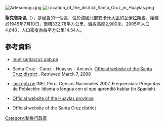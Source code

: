 [[Image:Artesonraju.jpg|right]]
[[Image:Location_of_the_district_Santa_Cruz_in_Huaylas.png|right]]

'''聖克魯斯區'''（{{lang-es|Distrito de Santa Cruz}}），是[[秘魯|秘魯]]的一個區，位於該國北部[[安卡什大區|安卡什大區]]的[[瓦伊拉斯省|瓦伊拉斯省]]，始建於1945年7月10日，面積332.78平方公里，海拔高度2,900米，2005年人口4,840，人口密度為每平方公里14.54人。

==參考資料==
*[http://www.munisantacruz.gob.pe munisantacruz.gob.pe] {{Wayback|url=http://www.munisantacruz.gob.pe/ |date=20050310030639 }}
*{{es icon}} Santa Cruz - Caraz - Huaylas - Ancash. [http://www.munisantacruz.gob.pe Official website of the Santa Cruz district] {{Wayback|url=http://www.munisantacruz.gob.pe/ |date=20050310030639 }}. Retrieved March 7, 2008
*[https://web.archive.org/web/20130127005551/http://iinei.inei.gob.pe/iinei/RedatamCpv2007.asp?id=ResultadosCensales%3Fori%3DC inei.gob.pe] INEI, Peru, Censos Nacionales 2007, Frequencias: Preguntas de Población: Idioma o lengua con el que aprendió hablar (in Spanish)
* {{es}} [http://municaraz.gob.pe Official website of the Huaylas province]
* {{es}} [http://www.munisantacruz.gob.pe Official website of the Santa Cruz district] {{Wayback|url=http://www.munisantacruz.gob.pe/ |date=20050310030639 }}

{{coord|8|52|14|S|77|54|19|W|type:adm3rd_source:itwiki|display=title}}

{{Peru-geo-stub}}
[[Category:秘魯行政區|Category:秘魯行政區]]